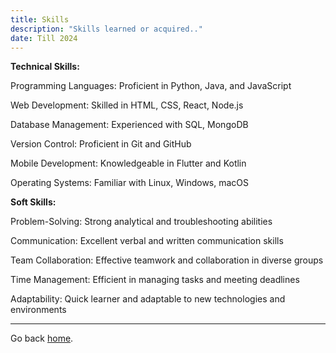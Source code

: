 ```yaml
---
title: Skills
description: "Skills learned or acquired.."
date: Till 2024
---
```


**Technical Skills:**

Programming Languages: Proficient in Python, Java, and JavaScript

Web Development: Skilled in HTML, CSS, React, Node.js

Database Management: Experienced with SQL, MongoDB

Version Control: Proficient in Git and GitHub

Mobile Development: Knowledgeable in Flutter and Kotlin

Operating Systems: Familiar with Linux, Windows, macOS

**Soft Skills:**

Problem-Solving: Strong analytical and troubleshooting abilities

Communication: Excellent verbal and written communication skills

Team Collaboration: Effective teamwork and collaboration in diverse groups

Time Management: Efficient in managing tasks and meeting deadlines

Adaptability: Quick learner and adaptable to new technologies and environments


---
Go back [home](/).
